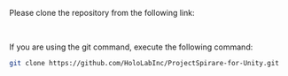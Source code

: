 
Please clone the repository from the following link:

<CardLink
  title="ProjectSpirare-for-Unity"
  description="https://github.com/HoloLabInc/ProjectSpirare-for-Unity"
  href="https://github.com/HoloLabInc/ProjectSpirare-for-Unity"
/>

<br/>

If you are using the git command, execute the following command:

```bash
git clone https://github.com/HoloLabInc/ProjectSpirare-for-Unity.git
```
